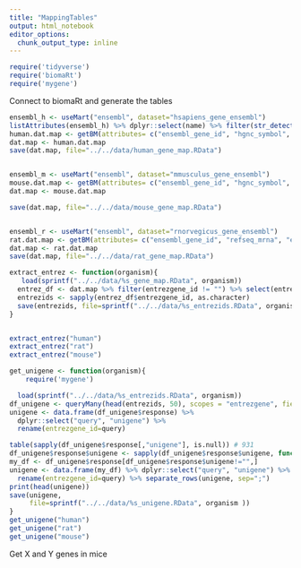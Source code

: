 ```yaml
---
title: "MappingTables"
output: html_notebook
editor_options: 
  chunk_output_type: inline
---
```



```r
require('tidyverse')
require('biomaRt')
require('mygene')
```


Connect to biomaRt and generate the tables
```r
ensembl_h <- useMart("ensembl", dataset="hsapiens_gene_ensembl") 
listAttributes(ensembl_h) %>% dplyr::select(name) %>% filter(str_detect(name, "uni"))
human.dat.map <- getBM(attributes= c("ensembl_gene_id", "hgnc_symbol", "refseq_mrna", "entrezgene_id", "chromosome_name"), mart=ensembl_h) 
dat.map <- human.dat.map
save(dat.map, file="../../data/human_gene_map.RData")


ensembl_m <- useMart("ensembl", dataset="mmusculus_gene_ensembl") 
mouse.dat.map <- getBM(attributes= c("ensembl_gene_id", "hgnc_symbol", "refseq_mrna", "entrezgene_id", "chromosome_name"), mart=ensembl_m) 
dat.map <- mouse.dat.map

save(dat.map, file="../../data/mouse_gene_map.RData")


ensembl_r <- useMart("ensembl", dataset="rnorvegicus_gene_ensembl") 
rat.dat.map <- getBM(attributes= c("ensembl_gene_id", "refseq_mrna", "entrezgene_id", "chromosome_name"), mart=ensembl_r) 
dat.map <- rat.dat.map
save(dat.map, file="../../data/rat_gene_map.RData")

extract_entrez <- function(organism){
   load(sprintf("../../data/%s_gene_map.RData", organism))
  entrez_df <- dat.map %>% filter(entrezgene_id != "") %>% select(entrezgene_id) %>% unique()
  entrezids <- sapply(entrez_df$entrezgene_id, as.character)
  save(entrezids, file=sprintf("../../data/%s_entrezids.RData", organism))
}


extract_entrez("human")
extract_entrez("rat")
extract_entrez("mouse")

```


```r

get_unigene <- function(organism){
    require('mygene')

  load(sprintf("../../data/%s_entrezids.RData", organism))
df_unigene <- queryMany(head(entrezids, 50), scopes = "entrezgene", fields = "unigene", species = organism, returnall = TRUE)
unigene <- data.frame(df_unigene$response) %>% 
  dplyr::select("query", "unigene") %>% 
  rename(entrezgene_id=query)

table(sapply(df_unigene$response[,"unigene"], is.null)) # 931 
df_unigene$response$unigene <- sapply(df_unigene$response$unigene, function(x) paste(x, collapse=";"))
my_df <- df_unigene$response[df_unigene$response$unigene!="",]
unigene <- data.frame(my_df) %>% dplyr::select("query", "unigene") %>% 
  rename(entrezgene_id=query) %>% separate_rows(unigene, sep=";")
print(head(unigene))
save(unigene,
     file=sprintf("../../data/%s_unigene.RData", organism ))
}
get_unigene("human")
get_unigene("rat")
get_unigene("mouse")
```


Get X and Y genes in mice